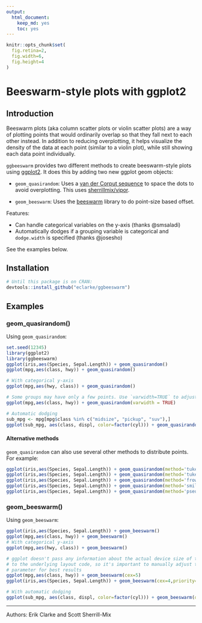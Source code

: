 ```yaml
---
output: 
  html_document: 
    keep_md: yes
    toc: yes
---
```

```r
knitr::opts_chunk$set(
  fig.retina=2,
  fig.width=6,
  fig.height=4
)
```

# Beeswarm-style plots with ggplot2

## Introduction
Beeswarm plots (aka column scatter plots or violin scatter plots) are a way of plotting points that would ordinarily overlap so that they fall next to each other instead. In addition to reducing overplotting, it helps visualize the density of the data at each point (similar to a violin plot), while still showing each data point individually.

`ggbeeswarm` provides two different methods to create beeswarm-style plots using [ggplot2](http://ggplot2.org). It does this by adding two new ggplot geom objects:

- `geom_quasirandom`: Uses a [van der Corput sequence](http://en.wikipedia.org/wiki/Van_der_Corput_sequence) to space the dots to avoid overplotting. This uses [sherrillmix/vipor](https://github.com/sherrillmix/vipor).

- `geom_beeswarm`: Uses the [beeswarm](https://cran.r-project.org/web/packages/beeswarm/index.html) library to do point-size based offset. 

Features: 

- Can handle categorical variables on the y-axis (thanks @smsaladi)
- Automatically dodges if a grouping variable is categorical and `dodge.width` is specified (thanks @josesho)

See the examples below.


## Installation

```r
# Until this package is on CRAN:
devtools::install_github("eclarke/ggbeeswarm")
```

## Examples

### geom_quasirandom()

Using `geom_quasirandom`:
```r
set.seed(12345)
library(ggplot2)
library(ggbeeswarm)
ggplot(iris,aes(Species, Sepal.Length)) + geom_quasirandom()
ggplot(mpg,aes(class, hwy)) + geom_quasirandom()

# With categorical y-axis
ggplot(mpg,aes(hwy, class)) + geom_quasirandom()

# Some groups may have only a few points. Use `varwidth=TRUE` to adjust width dynamically.
ggplot(mpg,aes(class, hwy)) + geom_quasirandom(varwidth = TRUE)

# Automatic dodging
sub_mpg <- mpg[mpg$class %in% c("midsize", "pickup", "suv"),]
ggplot(sub_mpg, aes(class, displ, color=factor(cyl))) + geom_quasirandom(dodge.width=1)
```

#### Alternative methods
`geom_quasirandom` can also use several other methods to distribute points. For example:
```r
ggplot(iris,aes(Species, Sepal.Length)) + geom_quasirandom(method='tukey') + ggtitle('Tukey texture')
ggplot(iris,aes(Species, Sepal.Length)) + geom_quasirandom(method='tukeyDense') + ggtitle('Tukey + density')
ggplot(iris,aes(Species, Sepal.Length)) + geom_quasirandom(method='frowney') + ggtitle('Banded frowns')
ggplot(iris,aes(Species, Sepal.Length)) + geom_quasirandom(method='smiley') + ggtitle('Banded smiles')
ggplot(iris,aes(Species, Sepal.Length)) + geom_quasirandom(method='pseudorandom') + ggtitle('Jittered density')
```

### geom_beeswarm()

Using `geom_beeswarm`:
```r

ggplot(iris,aes(Species, Sepal.Length)) + geom_beeswarm()
ggplot(mpg,aes(class, hwy)) + geom_beeswarm()
# With categorical y-axis
ggplot(mpg,aes(hwy, class)) + geom_beeswarm()

# ggplot doesn't pass any information about the actual device size of the points
# to the underlying layout code, so it's important to manually adjust the `cex` 
# parameter for best results
ggplot(mpg,aes(class, hwy)) + geom_beeswarm(cex=5)
ggplot(iris,aes(Species, Sepal.Length)) + geom_beeswarm(cex=4,priority='density')

# With automatic dodging
ggplot(sub_mpg, aes(class, displ, color=factor(cyl))) + geom_beeswarm(dodge.width=0.7, cex=4)
```


------
Authors: Erik Clarke and Scott Sherrill-Mix

